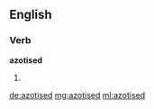 ==English==

===Verb===
'''azotised'''

# {{past of|azotise}}

[[de:azotised]]
[[mg:azotised]]
[[ml:azotised]]